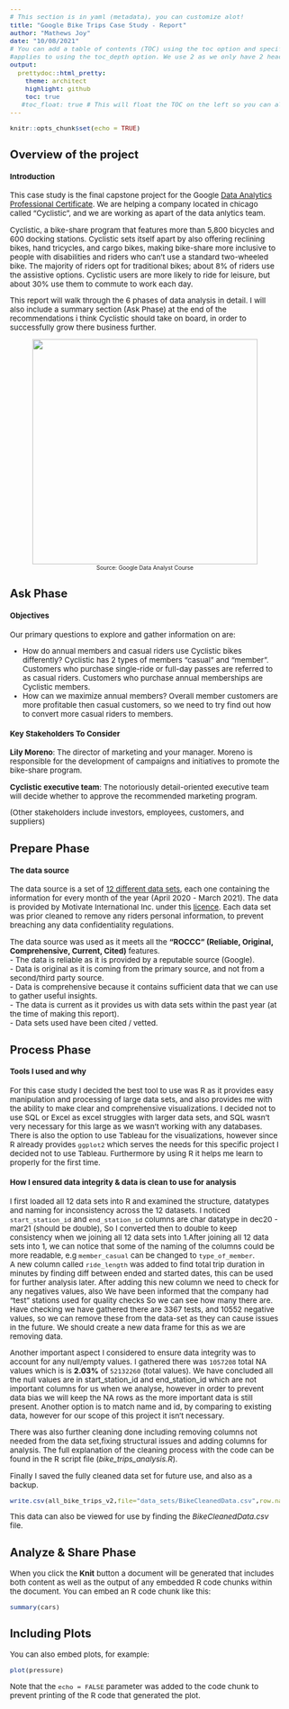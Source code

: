 ```yaml
---
# This section is in yaml (metadata), you can customize alot!
title: "Google Bike Trips Case Study - Report"
author: "Mathews Joy"
date: "10/08/2021"
# You can add a table of contents (TOC) using the toc option and specify the depth of headers that it
#applies to using the toc_depth option. We use 2 as we only have 2 headers
output:
  prettydoc::html_pretty:
    theme: architect
    highlight: github
    toc: true
   #toc_float: true # This will float the TOC on the left so you can always see it
---
```


<!-- You can use direct css in the markdown file to customize thing such as font size -->
<style type="text/css">
  body{
  font-size: 10pt;
}
</style>


<!-- is used to specify any global settings to be applied to the R Markdown script. The example sets all code chunks as “echo=TRUE”, meaning they will be included in the final rendered version. You can specify other settings in this code chunk, such as the working directory. -->
```r
knitr::opts_chunk$set(echo = TRUE)
```

## Overview of the project

#### Introduction

This case study is the final capstone project for the Google [Data Analytics Professional Certificate](https://www.coursera.org/professional-certificates/google-data-analytics). We are helping a company located in
chicago called "Cyclistic", and we are working as apart of the data anlytics team.

Cyclistic, a bike-share program that features more than 5,800 bicycles and 600 docking stations. Cyclistic sets itself
apart by also offering reclining bikes, hand tricycles, and cargo bikes, making bike-share more inclusive to people with
disabilities and riders who can’t use a standard two-wheeled bike. The majority of riders opt for traditional bikes; about
8% of riders use the assistive options. Cyclistic users are more likely to ride for leisure, but about 30% use them to
commute to work each day.

This report will walk through the 6 phases of data analysis in detail. I will also include a summary section (Ask Phase) at the end of the recommendations i think Cyclistic should take on board, in order to successfully grow there business further.

<center><img src="images/6phases.png" width="400" height="400"/></center><center><a style="font-size:10px">Source: Google Data Analyst Course</a></center>


## Ask Phase

#### Objectives

Our primary questions to explore and gather information on are:

* How do annual members and casual riders use Cyclistic bikes differently?
Cyclistic has 2 types of members "casual" and "member". Customers who purchase single-ride or full-day passes are referred to as casual riders. Customers who purchase annual memberships are Cyclistic members.
* How can we maximize annual members?
Overall member customers are more profitable then casual customers, so we need to try find out how to convert more casual riders
to members.

#### Key Stakeholders To Consider

**Lily Moreno**: The director of marketing and your manager. Moreno is responsible for the development of campaigns
and initiatives to promote the bike-share program.

**Cyclistic executive team**: The notoriously detail-oriented executive team will decide whether to approve the
recommended marketing program.

(Other stakeholders include investors, employees, customers, and suppliers)


## Prepare Phase

#### The data source

The data source is a set of [12 different data sets](https://divvy-tripdata.s3.amazonaws.com/index.html), each one containing the information for every month of the year (April 2020 - March 2021). The data is provided by Motivate International Inc. under this
[licence](https://www.divvybikes.com/data-license-agreement). Each data set was prior cleaned to remove any riders personal information,
to prevent breaching any data confidentiality regulations.

The data source was used as it meets all the **"ROCCC" (Reliable, Original, Comprehensive, Current, Cited)** features.  
- The data is reliable as it is provided by a reputable source (Google).  
- Data is original as it is coming from the primary source, and not from a second/third party source.  
- Data is comprehensive because it contains sufficient data that we can use to gather useful insights.   
- The data is current as it provides us with data sets within the past year (at the time of making this report).  
- Data sets used have been cited / vetted.


## Process Phase

#### Tools I used and why

For this case study I decided the best tool to use was R as it provides easy manipulation and processing of large data sets, and also
provides me with the ability to make clear and comprehensive visualizations. I decided not to use SQL or Excel as excel struggles with larger data sets, and SQL wasn't very necessary for this large as we wasn't working with any databases. There is also the option to use
Tableau for the visualizations, however since R already provides ``ggplot2`` which serves the needs for this specific project I decided not to use Tableau. Furthermore by using R it helps me learn to properly for the first time.

#### How I ensured data integrity & data is clean to use for analysis

I first loaded all 12 data sets into R and examined the structure, datatypes and naming for inconsistency across the 12 datasets.
I noticed ```start_station_id``` and ```end_station_id``` columns are char datatype in dec20 - mar21 (should be double), So I converted then to double to keep consistency when we joining all 12 data sets into 1.After joining all 12 data sets into 1, we can notice that some of the naming of the columns could be more readable, e.g ```member_casual``` can be changed to ```type_of_member```.  
A new column called ```ride_length``` was added to find total trip duration in minutes by finding diff between ended and started dates, this can be used for further analysis later. After adding this new column we need to check for any negatives values, also We have been informed that the company had "test" stations used for quality checks So we can see how many there are. Have checking we have gathered there are 3367 tests, and 10552 negative values, so we can remove these from the data-set as they can cause issues in the future. We should create a new data frame for this as we are removing data.  

Another important aspect I considered to ensure data integrity was to account for any null/empty values. I gathered there was ```1057208``` total NA values which is is **2.03%** of ```52132260``` (total values). We have concluded all the null values are in start_station_id and end_station_id which are not important columns for us when we analyse, however in order to prevent
data bias we will keep the NA rows as the more important data is still present. Another option is to match name and id, by comparing to existing data, however for our scope of this project it isn't necessary.

There was also further cleaning done including removing columns not needed from the data set,fixing structural issues and adding columns for analysis. The full explanation of the cleaning process with the code can be found in the R script file (*bike_trips_analysis.R*).

Finally I saved the fully cleaned data set for future use, and also as a backup. 
```r
write.csv(all_bike_trips_v2,file="data_sets/BikeCleanedData.csv",row.names=FALSE)
```
This data can also be viewed for use by finding the *BikeCleanedData.csv* file.


## Analyze & Share Phase






















When you click the **Knit** button a document will be generated that includes both content as well as the output of any embedded R code chunks within the document. You can embed an R code chunk like this:

<!-- We can add code chunks by clicking the green icon with a c in it, give it a title like 'cars' -->
<!-- Then insert what code you want to show the stakeholders in the back ticks -->
<!-- You can also run the code and check for errors, and select stuff like wether to show these errors, etc. -->
```r
summary(cars)
```


## Including Plots

You can also embed plots, for example:

```r
plot(pressure)
```

Note that the `echo = FALSE` parameter was added to the code chunk to prevent printing of the R code that generated the plot.

